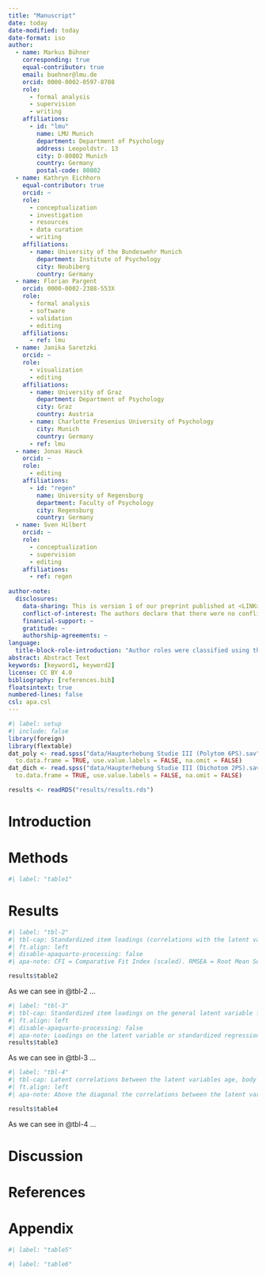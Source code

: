 ```yaml
---
title: "Manuscript"
date: today
date-modified: today
date-format: iso
author:
  - name: Markus Bühner
    corresponding: true
    equal-contributor: true
    email: buehner@lmu.de
    orcid: 0000-0002-0597-8708
    role: 
      - formal analysis
      - supervision
      - writing
    affiliations:
      - id: "lmu"
        name: LMU Munich
        department: Department of Psychology
        address: Leopoldstr. 13
        city: D-80802 Munich
        country: Germany
        postal-code: 80802
  - name: Kathryn Eichhorn
    equal-contributor: true
    orcid: ~
    role: 
      - conceptualization
      - investigation
      - resources
      - data curation
      - writing
    affiliations:
      - name: University of the Bundeswehr Munich
        department: Institute of Psychology
        city: Neubiberg
        country: Germany
  - name: Florian Pargent
    orcid: 0000-0002-2388-553X
    role:
      - formal analysis
      - software
      - validation
      - editing
    affiliations:
      - ref: lmu
  - name: Janika Saretzki
    orcid: ~
    role:
      - visualization
      - editing
    affiliations:
      - name: University of Graz
        department: Department of Psychology
        city: Graz
        country: Austria
      - name: Charlotte Fresenius University of Psychology
        city: Munich
        country: Germany
      - ref: lmu
  - name: Jonas Hauck
    orcid: ~
    role:
      - editing
    affiliations:
      - id: "regen"
        name: University of Regensburg
        department: Faculty of Psychology
        city: Regensburg
        country: Germany
  - name: Sven Hilbert
    orcid: ~
    role:
      - conceptualization
      - supervision
      - editing
    affiliations:
      - ref: regen
    
author-note:
  disclosures:
    data-sharing: This is version 1 of our preprint published at <LINK>. All materials (reproducible manuscript, analysis code, data) are available in the project's repository on the Open Science Framework (OSF) at <LINK>. A Quarto Manuscripts website is hosted at <LINK>.
    conflict-of-interest: The authors declare that there were no conflicts of interest concerning the authorship or the publication of this article.
    financial-support: ~
    gratitude: ~
    authorship-agreements: ~
language:
  title-block-role-introduction: "Author roles were classified using the Contributor Role Taxonomy (CRediT; <https://credit.niso.org/>):"
abstract: Abstract Text
keywords: [keyword1, keyword2]
license: CC BY 4.0
bibliography: [references.bib]
floatsintext: true
numbered-lines: false
csl: apa.csl
---
```


```r
#| label: setup
#| include: false
library(foreign)
library(flextable)
dat_poly <- read.spss("data/Haupterhebung Studie III (Polytom 6PS).sav", 
  to.data.frame = TRUE, use.value.labels = FALSE, na.omit = FALSE)
dat_dich <- read.spss("data/Haupterhebung Studie III (Dichotom 2PS).sav",
  to.data.frame = TRUE, use.value.labels = FALSE, na.omit = FALSE)

results <- readRDS("results/results.rds")
```

# Introduction

# Methods

```r
#| label: "table1"
```


# Results


```r
#| label: "tbl-2"
#| tbl-cap: Standardized item loadings (correlations with the latent variable) for 6 and 2 response categories 
#| ft.align: left
#| disable-apaquarto-processing: false
#| apa-note: CFI = Comparative Fit Index (scaled). RMSEA = Root Mean Squared Error of Approximation (scaled). SRMR = Standardized Root Mean Residual. Scaled chi-square, scaled df, and scaled p-value are reported. Correlations with the latent variable higher as the self-reported physical item are printed in bold typeface.

results$table2
```

As we can see in @tbl-2 ...

```r
#| label: "tbl-3"
#| tbl-cap: Standardized item loadings on the general latent variable for 6 categories controlling for the self-reported physical item and self-reported sex.
#| ft.align: left
#| disable-apaquarto-processing: false
#| apa-note: Loadings on the latent variable or standardized regression weights of the self-reported physical item and self-reported sex greater than .60 are printed in bold typeface.
results$table3
```

As we can see in @tbl-3 ...

```r
#| label: "tbl-4"
#| tbl-cap: Latent correlations between the latent variables age, body height and body weight for 6 and 2 categories
#| ft.align: left
#| apa-note: Above the diagonal the correlations between the latent variables are shown and below the diag-onal the correlations between the self-reported physical measures are shown. The latent correla-tions were taken out of latent variable models (6 and response categories) including all self-reported physical items and all latent variables with the allocated items. The models showed the following fit. In the diagonal are the reliability estimates Omega for the scales.

results$table4
```

As we can see in @tbl-4 ...

# Discussion


# References

::: {#refs}
:::

# Appendix

```r
#| label: "table5"
```

```r
#| label: "table6"
```
